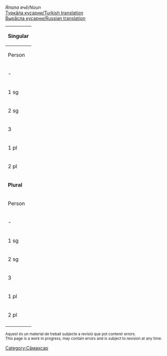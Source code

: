 

''Япала ячӗ''/''Noun''<br/>
[http://ilazki.thinkgeek.co.uk/~spectre/txuvaix/cv-tr/index.php?q=анне Туркӑла куҫарни/Turkish translation]<br/>
[http://samah.chv.su/cgi-bin/s.cgi?a=s&word=анне Вырӑсла куҫарни/Russian translation]

{|class=wikitable
|-
!colspan=9|'''Singular'''
|-
!  Person  !!  Tеп<br/>Absolutive<br>''Мӗн?''  !!  Камӑнлӑх<br/>Genitive<br>''Мӗнӗн?''  !!  Пару<br/>Dative<br>''Мӗне?''  !!  Вырӑн<br/>Locative<br>''Мӗнре?''  !!  Туху<br/>Ablative<br>''Мӗнрен?''  !!  Пӗрлелӗх<br/>Instrumental<br>''Мӗнпе?''  !!  Ҫуклӑх<br/>Privative<br>''Мӗнсӗр?''  !!  Пирке<br/>Final<br>''Мӗншӗн?''
|-
| - || анне || анне·н || анне·н·е || анне·ре || анне·рен || анне·пе || анне·сӗр || анне·шӗн
|-
| 1 sg || анне·м || анне·м·ӗн || анне·м·е || анне·м·ре || анне·м·рен || анне·м·пе || анне·м·сӗр || анне·м·шӗн 
|-
| 2 sg || анн·ӳ || анн·ӳ·н || аннӳ·н·е || анн·ӳ·ре || анн·ӳ·рен || анн·ӳ·пе || анн·ӳ·сӗр || анн·ӳ·шӗн 
|-
| 3 || ам·ӑшӗ || ам·ӑшӗ·н || ам·ӑш·не || ам·ӑшӗ·нче || ам·ӑшӗ·нчен || ам·ӑшӗ·пе || ам·ӑшӗ·сӗр || ам·ӑшӗ·шӗн 
|-
| 1 pl || анне·м·ӗр || анне·м·ӗр·ӗн || анне·м·ӗр·е || анне·м·ӗр·те || анне·м·ӗр·тен || анне·м·ӗр·пе || анне·м·ӗр·сӗр || анне·м·ӗр·шӗн 
|-
| 2 pl || аннĕ·р || аннĕ·р·ӗн || аннĕ·р·е || аннĕ·р·те || аннĕ·р·тен || аннĕ·р·пе || аннĕ·р·сӗр || аннĕ·р·шӗн 
|-
!colspan=9|'''Plural'''
|-
!  Person  !!  Tеп<br/>Absolutive<br>''Мӗн?''  !!  Камӑнлӑх<br/>Genitive<br>''Мӗнӗн?''  !!  Пару<br/>Dative<br>''Мӗне?''  !!  Вырӑн<br/>Locative<br>''Мӗнре?''  !!  Туху<br/>Ablative<br>''Мӗнрен?''  !!  Пӗрлелӗх<br/>Instrumental<br>''Мӗнпе?''  !!  Ҫуклӑх<br/>Privative<br>''Мӗнсӗр?''  !!  Пирке<br/>Final<br>''Мӗншӗн?''
|-
| - || анне·сем || анне·се·н || анне·сен·е || анне·сен·че || анне·сен·чен || анне·сем·пе || анне·сем·сӗр || анне·сем·шӗн
|-
| 1 sg || анне·м·сем || анне·м·се·н || анне·м·сен·е || анне·м·сен·че || анне·м·сен·чен || анне·м·сем·пе || анне·м·сем·сӗр || анне·м·сем·шӗн 
|-
| 2 sg || анн·ӳ·сем || анн·ӳ·се·н || анн·ӳ·сен·е || анн·ӳ·сен·че || анн·ӳ·сен·чен || анн·ӳ·сем·пе || анн·ӳ·сем·сӗр || анн·ӳ·сем·шӗн 
|-
| 3 || ам·ӑшӗ·сем || ам·ӑшӗ·се·н || ам·ӑшӗ·сен·е || ам·ӑшӗ·сен·че || ам·ӑшӗ·сен·чен || ам·ӑшӗ·сем·пе || ам·ӑшӗ·сем·сӗр || ам·ӑшӗ·сем·шӗн 
|-
| 1 pl || анне·м·ӗр·сем || анне·м·ӗр·се·н || анне·м·ӗр·сен·е || анне·м·ӗр·сен·че || анне·м·ӗр·сен·чен || анне·м·ӗр·сем·пе || анне·м·ӗр·сем·сӗр || анне·м·ӗр·сем·шӗн 
|-
| 2 pl || аннĕ·р·сем || аннĕ·р·се·н || аннĕ·р·сен·е || аннĕ·р·сен·че || аннĕ·р·сен·чен || аннĕ·р·сем·пе || аннĕ·р·сем·сӗр || аннĕ·р·сем·шӗн 
|-
|}

<small>
Aquest és un material de treball subjecte a revisió que pot contenir errors.<br/>
This page is a work in progress, may contain errors and is subject to revision at any time. 
</small>

[[Category:Сӑмахсар]]